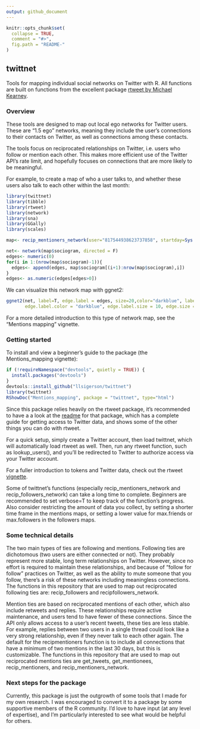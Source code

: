 ```yaml
---
output: github_document
---
```


<!-- README.md is generated from README.Rmd. Please edit that file -->

```r
knitr::opts_chunk$set(
  collapse = TRUE,
  comment = "#>",
  fig.path = "README-"
)
```

## twittnet
Tools for mapping individual social networks on Twitter with R. All functions are built on functions from the excellent package [rtweet by Michael Kearney](https://github.com/mkearney/rtweet). 

### Overview
These tools are designed to map out local ego networks for Twitter users. These are "1.5 ego" networks, meaning they include the user's connections to their contacts on Twitter, as well as connections among these contacts. 

The tools focus on reciprocated relationships on Twitter, i.e. users who follow or mention each other. This makes more efficient use of the Twitter API's rate limit, and hopefully focuses on connections that are more likely to be meaningful.

For example, to create a map of who a user talks to, and whether these users also talk to each other within the last month:
```r
library(twittnet)
library(tibble)
library(rtweet)
library(network)
library(sna)
library(GGally)
library(scales)

```
``` r
map<- recip_mentioners_network(user="817544938623737858", startday=Sys.Date()-30)
```
```r
net<- network(map$sociogram, directed = F)
edges<- numeric(0)
for(i in 1:(nrow(map$sociogram)-1)){
  edges<- append(edges, map$sociogram[(i+1):nrow(map$sociogram),i])
}
edges<- as.numeric(edges[edges>0])
```

We can visualize this network map with ggnet2:
```r
ggnet2(net, label=T, edge.label = edges, size=20,color="darkblue", label.trim= 3, layout.par = list(cell.jitter = 0.75),   label.color="white", label.size = 10,edge.color = "cadetblue",  
       edge.label.color = "darkblue", edge.label.size = 10, edge.size = log(edges)+.5)

```


For a more detailed introduction to this type of network map, see the "Mentions mapping" vignette.


### Getting started
To install and view a beginner's guide to the package (the Mentions_mapping vignette):
```r
if (!requireNamespace("devtools", quietly = TRUE)) {
  install.packages("devtools")
}
devtools::install_github("llsigerson/twittnet")
library(twittnet)
RShowDoc("Mentions_mapping", package = "twittnet", type="html")
```

Since this package relies heavily on the rtweet package, it's recommended to have a a look at the [readme](https://github.com/mkearney/rtweet/blob/master/README.Rmd) for that package, which has a complete guide for getting access to Twitter data, and shows some of the other things you can do with rtweet.

For a quick setup, simply create a Twitter account, then load twittnet, which will automatically load rtweet as well. Then, run any rtweet function, such as lookup_users(), and you'll be redirected to Twitter to authorize access via your Twitter account. 

For a fuller introduction to tokens and Twitter data, check out the rtweet [vignette](https://github.com/mkearney/rtweet/blob/master/vignettes/auth.Rmd).

Some of twittnet's functions (especially recip_mentioners_network and recip_followers_network) can take a long time to complete. Beginners are recommended to set verbose=T to keep track of the function's progress. Also consider restricting the amount of data you collect, by setting a shorter time frame in the mentions maps, or setting a lower value for max.friends or max.followers in the followers maps.

### Some technical details

The two main types of ties are following and mentions. Following ties are dichotomous (two users are either connected or not). They probably represent more stable, long term relationships on Twitter. However, since no effort is required to maintain these relationships, and because of "follow for follow" practices on Twitter, as well as the ability to mute someone that you follow, there's a risk of these networks including meaningless connections.
The functions in this repository that are used to map out reciprocated following ties are: recip_followers and recipfollowers_network.

Mention ties are based on reciprocated mentions of each other, which also include retweets and replies. These relationships require active maintenance, and users tend to have fewer of these connections. Since the API only allows access to a user's recent tweets, these ties are less stable. For example, replies between two users in a single thread could look like a very strong relationship, even if they never talk to each other again.  The default for the recipmentioners function is to include all connections that have a minimum of two mentions in the last 30 days, but this is customizable.
The functions in this repository that are used to map out reciprocated mentions ties are get_tweets, get_mentionees, recip_mentioners, and recip_mentioners_network.


### Next steps for the package
Currently, this package is just the outgrowth of some tools that I made for my own research. I was encouraged to convert it to a package by some supportive members of the R community. I'd love to have input (at any level of expertise), and I'm particularly interested to see what would be helpful for others.


